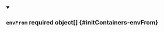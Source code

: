 
<details className="config-field" data-expandable="false" open>
<summary>

### `envFrom` <span class="config-field-required" data-required="false">required</span> <span class="config-field-type">object[]</span> <span class="config-field-default"></span> <span class="config-field-enum"></span> {#initContainers-envFrom}



</summary>



</details>
